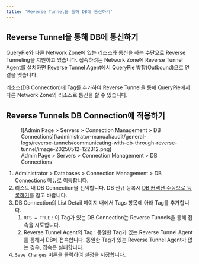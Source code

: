 ```yaml
---
title: 'Reverse Tunnel을 통해 DB에 통신하기'
---
```


## Reverse Tunnel을 통해 DB에 통신하기

QueryPie와 다른 Network Zone에 있는 리소스와 통신을 하는 수단으로 Reverse Tunneling을 지원하고 있습니다. 접속하려는 Network Zone에 Reverse Tunnel Agent를 설치하면 Reverse Tunnel Agent에서 QueryPie 방향(Outbound)으로 연결을 맺습니다.

리소스(DB Connection)에 Tag를 추가하여 Reverse Tunnel을 통해 QueryPie에서 다른 Network Zone의 리소스로 통신을 할 수 있습니다.

## Reverse Tunnels DB Connection에 적용하기

<figure data-layout="center" data-align="center">
![Admin Page &gt; Servers &gt; Connection Management &gt; DB Connections](/administrator-manual/audit/general-logs/reverse-tunnels/communicating-with-db-through-reverse-tunnel/image-20250512-122312.png)
<figcaption>
Admin Page &gt; Servers &gt; Connection Management &gt; DB Connections
</figcaption>
</figure>

1. Administrator &gt; Databases &gt; Connection Management &gt; DB Connections 메뉴로 이동합니다.
2. 리스트 내 DB Connection을 선택합니다. DB 신규 등록시 [DB 커넥션 수동으로 등록하기](../../../../databases/connection-management/db-connections)를 참고 바랍니다.
3. DB Connection의 List Detail 페이지 내에서 Tags 항목에 아래 Tag를 추가합니다.
    1. `RTS = TRUE` : 이 Tag가 있는 DB Connection는 Reverse Tunnels을 통해 접속을 시도합니다.
    2. Reverse Tunnel Agent의 Tag : 동일한 Tag가 있는 Reverse Tunnel Agent를 통해서 DB에 접속합니다. 동일한 Tag가 있는 Reverse Tunnel Agent가 없는 경우, 접속은 실패합니다.
4. `Save Changes` 버튼을 클릭하여 설정을 저장합니다.
